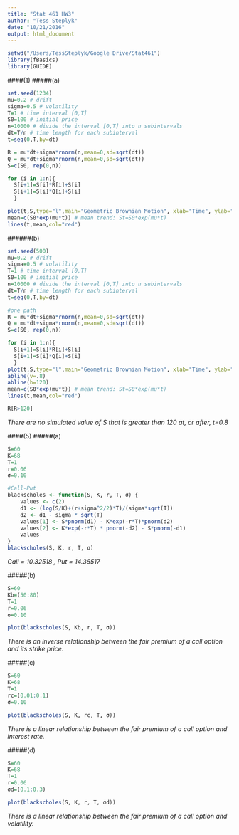 ```yaml
---
title: "Stat 461 HW3"
author: "Tess Steplyk"
date: "10/21/2016"
output: html_document
---
```


```r
setwd("/Users/TessSteplyk/Google Drive/Stat461")
library(fBasics)
library(GUIDE)
```

####(1)
#####(a)
```r
set.seed(1234)
mu=0.2 # drift
sigma=0.5 # volatility
T=1 # time interval [0,T]
S0=100 # initial price
n=10000 # divide the interval [0,T] into n subintervals
dt=T/n # time length for each subinterval
t=seq(0,T,by=dt) 

R = mu*dt+sigma*rnorm(n,mean=0,sd=sqrt(dt)) 
Q = mu*dt+sigma*rnorm(n,mean=0,sd=sqrt(dt)) 
S=c(S0, rep(0,n)) 

for (i in 1:n){
  S[i+1]=S[i]*R[i]+S[i] 
  S[i+1]=S[i]*Q[i]+S[i] 
  }

plot(t,S,type="l",main="Geometric Brownian Motion", xlab="Time", ylab="")
mean=c(S0*exp(mu*t)) # mean trend: St=S0*exp(mu*t) 
lines(t,mean,col="red")
```


######(b)
```r
set.seed(500)
mu=0.2 # drift
sigma=0.5 # volatility
T=1 # time interval [0,T]
S0=100 # initial price
n=10000 # divide the interval [0,T] into n subintervals
dt=T/n # time length for each subinterval
t=seq(0,T,by=dt)

#one path
R = mu*dt+sigma*rnorm(n,mean=0,sd=sqrt(dt)) 
Q = mu*dt+sigma*rnorm(n,mean=0,sd=sqrt(dt)) 
S=c(S0, rep(0,n)) 

for (i in 1:n){
  S[i+1]=S[i]*R[i]+S[i] 
  S[i+1]=S[i]*Q[i]+S[i] 
  }
plot(t,S,type="l",main="Geometric Brownian Motion", xlab="Time", ylab="", ylim=c(0, 130))
abline(v=.8)
abline(h=120)
mean=c(S0*exp(mu*t)) # mean trend: St=S0*exp(mu*t)
lines(t,mean,col="red")

R[R>120]
```

*There are no simulated value of S that is greater than 120 at, or after, t=0.8*


####(5)
#####(a)
```r
S=60
K=68
T=1
r=0.06
σ=0.10

#Call-Put
blackscholes <- function(S, K, r, T, σ) {
    values <- c(2)
    d1 <- (log(S/K)+(r+sigma^2/2)*T)/(sigma*sqrt(T))
    d2 <- d1 - sigma * sqrt(T)
    values[1] <- S*pnorm(d1) - K*exp(-r*T)*pnorm(d2)
    values[2] <- K*exp(-r*T) * pnorm(-d2) - S*pnorm(-d1)
    values
}
blackscholes(S, K, r, T, σ)
```

*Call = 10.32518 , Put = 14.36517*

#####(b)
```r
S=60
Kb=(50:80)
T=1
r=0.06
σ=0.10

plot(blackscholes(S, Kb, r, T, σ))
```

*There is an inverse relationship between the fair premium of a call option and its strike price.*

#####(c)
```r
S=60
K=68
T=1
rc=(0.01:0.1)
σ=0.10

plot(blackscholes(S, K, rc, T, σ))
```

*There is a linear relationship between the fair premium of a call option and interest rate.*

#####(d)
```r
S=60
K=68
T=1
r=0.06
σd=(0.1:0.3)

plot(blackscholes(S, K, r, T, σd))
```

*There is a linear relationship between the fair premium of a call option and volatility.*
